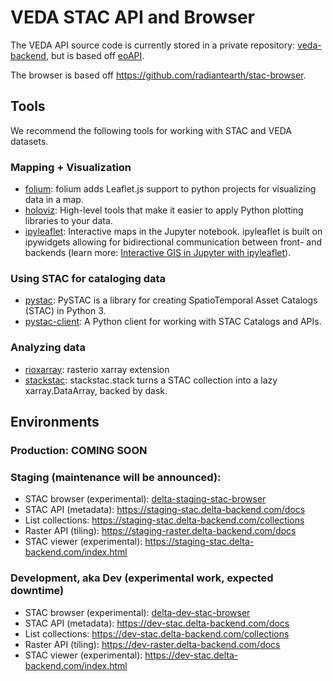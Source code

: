 # VEDA STAC API and Browser {.unnumbered}

The VEDA API source code is currently stored in a private repository: [veda-backend](https://github.com/NASA-IMPACT/veda-backend), but is based off [eoAPI](https://github.com/developmentseed/eoAPI).

The browser is based off [https://github.com/radiantearth/stac-browser](https://github.com/radiantearth/stac-browser).

## Tools

We recommend the following tools for working with STAC and VEDA datasets.

### Mapping + Visualization

* [folium](https://github.com/python-visualization/folium): folium adds Leaflet.js support to python projects for visualizing data in a map.
* [holoviz](https://holoviz.org/): High-level tools that make it easier to apply Python plotting libraries to your data.
* [ipyleaflet](https://ipyleaflet.readthedocs.io/en/latest/): Interactive maps in the Jupyter notebook. ipyleaflet is built on ipywidgets allowing for bidirectional communication between front- and backends (learn more: [Interactive GIS in Jupyter with ipyleaflet](https://blog.jupyter.org/interactive-gis-in-jupyter-with-ipyleaflet-52f9657fa7a)).

### Using STAC for cataloging data

* [pystac](https://pystac.readthedocs.io/): PySTAC is a library for creating SpatioTemporal Asset Catalogs (STAC) in Python 3.
* [pystac-client](https://github.com/stac-utils/pystac-client): A Python client for working with STAC Catalogs and APIs.

### Analyzing data

* [rioxarray](https://corteva.github.io/rioxarray/stable/): rasterio xarray extension
* [stackstac](https://stackstac.readthedocs.io/): stackstac.stack turns a STAC collection into a lazy xarray.DataArray, backed by dask.

## Environments

### Production: COMING SOON

### Staging (maintenance will be announced):

* STAC browser (experimental): [delta-staging-stac-browser](http://delta-staging-stac-browser.s3-website-us-east-1.amazonaws.com/)
* STAC API (metadata): [https://staging-stac.delta-backend.com/docs](https://staging-stac.delta-backend.com/docs)
* List collections: [https://staging-stac.delta-backend.com/collections](https://staging-stac.delta-backend.com/collections)
* Raster API (tiling): [https://staging-raster.delta-backend.com/docs](https://staging-raster.delta-backend.com/docs)
* STAC viewer (experimental): [https://staging-stac.delta-backend.com/index.html](https://staging-stac.delta-backend.com/index.html)

### Development, aka Dev (experimental work, expected downtime)

* STAC browser (experimental): [delta-dev-stac-browser](http://delta-dev-stac-browser.s3-website-us-east-1.amazonaws.com/)
* STAC API (metadata): [https://dev-stac.delta-backend.com/docs](https://dev-stac.delta-backend.com/docs)
* List collections: [https://dev-stac.delta-backend.com/collections](https://dev-stac.delta-backend.com/collections)
* Raster API (tiling): [https://dev-raster.delta-backend.com/docs](https://dev-raster.delta-backend.com/docs)
* STAC viewer (experimental): [https://dev-stac.delta-backend.com/index.html](https://dev-stac.delta-backend.com/index.html)

